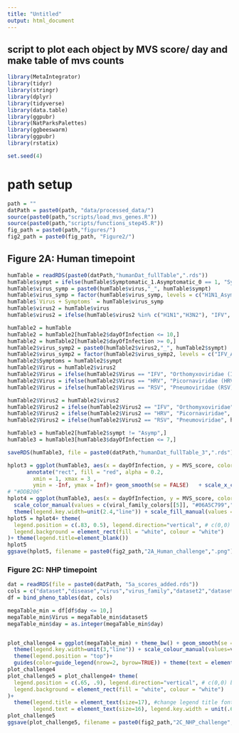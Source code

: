 ```yaml
---
title: "Untitled"
output: html_document
---
```


## script to plot each object by MVS score/ day and make table of mvs counts
```r
library(MetaIntegrator)
library(tidyr)
library(stringr)
library(dplyr)
library(tidyverse)
library(data.table)
library(ggpubr)
library(NatParksPalettes)
library(ggbeeswarm)
library(ggpubr)
library(rstatix)

set.seed(4)
```

# path setup
```r
path = ""
datPath = paste0(path, "data/processed_data/")
source(paste0(path,"scripts/load_mvs_genes.R"))
source(paste0(path,"scripts/functions_step45.R"))
fig_path = paste0(path,"figures/")
fig2_path = paste0(fig_path, "Figure2/")
```

## Figure 2A: Human timepoint
```r
humTable = readRDS(paste0(datPath,"humanDat_fullTable",".rds"))
humTable$sympt = ifelse(humTable$Symptomatic_1.Asymptomatic_0 == 1, "Symp", "Asymp")
humTable$virus_symp = paste0(humTable$virus,"_", humTable$sympt)
humTable$virus_symp = factor(humTable$virus_symp, levels = c("H1N1_Asymp", "H1N1_Symp", "H3N2_Asymp",  "H3N2_Symp" , "HRV_Asymp","HRV_Symp" ,  "RSV_Asymp" ,  "RSV_Symp" ))
humTable$`Virus + Symptoms` = humTable$virus_symp
humTable$virus2 = humTable$virus
humTable$virus2 = ifelse(humTable$virus2 %in% c("H1N1","H3N2"), "IFV", humTable$virus)

humTable2 = humTable
humTable2 = humTable2[humTable2$dayOfInfection <= 10,]
humTable2 = humTable2[humTable2$dayOfInfection >= 0,]
humTable2$virus_symp2 = paste0(humTable2$virus2,"_", humTable2$sympt)
humTable2$virus_symp2 = factor(humTable2$virus_symp2, levels = c("IFV_Asymp", "IFV_Symp","HRV_Asymp","HRV_Symp" ,  "RSV_Asymp" ,  "RSV_Symp" ))
humTable2$Symptoms = humTable2$sympt
humTable2$Virus = humTable2$virus2
humTable2$Virus = ifelse(humTable2$Virus == "IFV", "Orthomyxoviridae (IFV)", humTable2$Virus)
humTable2$Virus = ifelse(humTable2$Virus == "HRV", "Picornaviridae (HRV)", humTable2$Virus)
humTable2$Virus = ifelse(humTable2$Virus == "RSV", "Pneumoviridae (RSV)", humTable2$Virus)

humTable2$Virus2 = humTable2$virus2
humTable2$Virus2 = ifelse(humTable2$Virus2 == "IFV", "Orthomyxoviridae", humTable2$Virus2)
humTable2$Virus2 = ifelse(humTable2$Virus2 == "HRV", "Picornaviridae", humTable2$Virus2)
humTable2$Virus2 = ifelse(humTable2$Virus2 == "RSV", "Pneumoviridae", humTable2$Virus2)

humTable3 = humTable2[humTable2$sympt != "Asymp",]
humTable3 = humTable3[humTable3$dayOfInfection <= 7,]

saveRDS(humTable3, file = paste0(datPath,"humanDat_fullTable_3",".rds"))

hplot3 = ggplot(humTable3, aes(x = dayOfInfection, y = MVS_score, color = Virus2))  + theme_bw() + ylab("MVS Score") + xlab("Days Post-Infection") + ggtitle("Human Viral Challenge") + theme(legend.position="top") + xlim(0,7.5) + 
      annotate("rect", fill = "red", alpha = 0.2, 
        xmin = 1, xmax = 3 ,
        ymin = -Inf, ymax = Inf)+ geom_smooth(se = FALSE)   + scale_x_continuous(limits = c(0, 7), breaks = c(0,1,2,3,4,5,6,7))
# "#DDB206"
hplot4 = ggplot(humTable3, aes(x = dayOfInfection, y = MVS_score, color = Virus2))  + theme_bw() + ylab("MVS Score") + xlab("Days Post-Infection") + ggtitle("Human Viral Challenge") + theme(legend.position="top") + xlim(0,7.5) + geom_smooth(se = FALSE, size = 2)  +labs(colour="Virus")+
  scale_color_manual(values = c(viral_family_colors[[5]], "#06A5C799","#8CC26999"))  + scale_x_continuous(limits = c(0, 10), breaks = c(0,1,2,3,4,5,6,7,8,9,10), labels =  c(0,1,2,3,4,5,6,7,8,9,10)) + theme(text = element_text(size = 18))   + 
  theme(legend.key.width=unit(2.4,"line")) + scale_fill_manual(values = c("#96B8A4","#AFA1A6","#F5E7AF"))+   scale_y_continuous(breaks = c(-1,0,1), labels =  c(-1,0,1))
hplot5 = hplot4+ theme(
  legend.position = c(.83, 0.5), legend.direction="vertical", # c(0,0) bottom left, c(1,1) top-right.
  legend.background = element_rect(fill = "white", colour = "white") 
)+ theme(legend.title=element_blank())
hplot5
ggsave(hplot5, filename = paste0(fig2_path,"2A_Human_challenge",".png"), width = 9, height = 6)
```


### Figure 2C: NHP timepoint
```R
dat = readRDS(file = paste0(datPath, "5a_scores_added.rds"))
cols = c("dataset","disease","virus","virus_family","dataset2","dataset3","dataset4","dataset5","virus_description","day","day2","disease_day","macaque_species","animal","platform","sample_type",  "obj_name" ,"MVS_score", "Mod1", "Mod2", "Mod3", "Mod4", "mvs_score", "mod1", "mod2", "mod3", "mod4", "scores_normed", "mvs_scores_normed", "time_cat", "technology")
df = bind_pheno_tables(dat, cols)

megaTable_min = df[df$day <= 10,]
megaTable_min$Virus = megaTable_min$dataset5
megaTable_min$day = as.integer(megaTable_min$day)


plot_challenge4 = ggplot(megaTable_min) + theme_bw() + geom_smooth(se = FALSE, size = 2, aes(x = day, y = MVS_score, color = Virus))+ ylab("MVS Score") + xlab("Day Post-Infection")+ 
  theme(legend.key.width=unit(3,"line")) + scale_colour_manual(values=viral_family_colors[1:5], name="Virus")  + ggtitle("Non-Human Primate Viral Challenge")+  scale_x_continuous(limits = c(0, 10), breaks = c(0,1,2,3,4,5,6,7,8,9,10), labels =  c(0,1,2,3,4,5,6,7,8,9,10))+   scale_y_continuous(breaks = c(-1,0,1), labels =  c(-1,0,1))+
  theme(legend.position = "top")+
  guides(color=guide_legend(nrow=2, byrow=TRUE)) + theme(text = element_text(size = 18)) 
plot_challenge4
plot_challenge5 = plot_challenge4+ theme(
  legend.position = c(.65, .9), legend.direction="vertical", # c(0,0) bottom left, c(1,1) top-right.
  legend.background = element_rect(fill = "white", colour = "white") 
)+
  theme(legend.title = element_text(size=17), #change legend title font size
        legend.text = element_text(size=16), legend.key.width = unit(.6, 'cm')) + theme(legend.title=element_blank())
plot_challenge5
ggsave(plot_challenge5, filename = paste0(fig2_path,"2C_NHP_challenge",".png"), width = 9, height = 6)

```

###